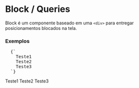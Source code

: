 

<Meta title="Block/Queries" />

# Block / Queries

<Space size={3} />

Block é um componente baseado em uma `<div>` para entregar posicionamentos blocados na tela. 

<Space size={6} />

### Exemplos

<Space size={3} />

<pre>
  <CodeBlock>{`<Block 
    align={['column', 'column']}
    alignx={['center', 'right']}
    aligny={['middle', 'bottom']}
    bgColor={['primary3', 'primary1']}
  >
    <span>Teste1</span>
    <span>Teste2</span>
    <span>Teste3</span>
  </Block>`}</CodeBlock>
</pre>

<Space size={3} />

<ThemeProvider theme={theme}>
  <Block 
    align={['column', 'column']}
    alignx={['center', 'right']}
    aligny={['middle', 'bottom']}
    bgColor={['primary3', 'primary1']}
    className='block-custom-def'
  >
    <span>Teste1</span>
    <span>Teste2</span>
    <span>Teste3</span>
  </Block>
</ThemeProvider>

<Space size={6} />
